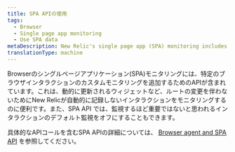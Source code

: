 ```yaml
---
title: SPA APIの使用
tags:
  - Browser
  - Single page app monitoring
  - Use SPA data
metaDescription: New Relic's single page app (SPA) monitoring includes an API to add custom monitoring of specific browser interactions.
translationType: machine
---
```


Browserのシングルページアプリケーション(SPA)モニタリングには、特定のブラウザインタラクションのカスタムモニタリングを追加するためのAPIが含まれています。これは、動的に更新されるウィジェットなど、ルートの変更を伴わないためにNew Relicが自動的に記録しないインタラクションをモニタリングするのに便利です。また、SPA API では、監視するほど重要ではないと思われるインタラクションのデフォルト監視をオフにすることもできます。

具体的なAPIコールを含むSPA APIの詳細については、 [Browser agent and SPA API](/docs/browser/new-relic-browser/guides/guide-using-browser-spa-apis/) を参照してください。